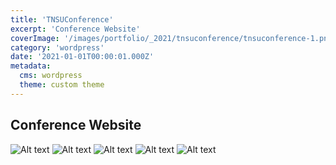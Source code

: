 ```yaml
---
title: 'TNSUConference'
excerpt: 'Conference Website'
coverImage: '/images/portfolio/_2021/tnsuconference/tnsuconference-1.png'
category: 'wordpress'
date: '2021-01-01T00:00:01.000Z'
metadata:
  cms: wordpress
  theme: custom theme
---
```


## Conference Website

![Alt text](/images/portfolio/_2021/tnsuconference/tnsuconference-2.png)
![Alt text](/images/portfolio/_2021/tnsuconference/tnsuconference-3.png)
![Alt text](/images/portfolio/_2021/tnsuconference/tnsuconference-4.png)
![Alt text](/images/portfolio/_2021/tnsuconference/tnsuconference-5.png)
![Alt text](/images/portfolio/_2021/tnsuconference/tnsuconference-6.png)